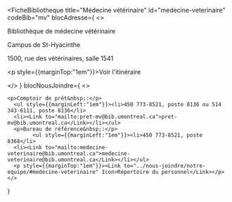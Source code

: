 
<FicheBibliotheque
  title="Médecine vétérinaire"
  id="medecine-veterinaire"
  codeBib="mv"
  blocAdresse={
    <>
      <p>Bibliothèque de médecine vétérinaire</p>
      <p>Campus de St-Hyacinthe</p>
      <p>1500, rue des vétérinaires, salle 1541</p>
      <p style={{marginTop:"1em"}}><Link to="https://www.google.com/maps/place/1500+Rue+des+V%C3%A9t%C3%A9rinaires/@45.620922,-72.9650018,21z/data=!4m7!3m6!1s0x4cc84e75a6001beb:0x409b244035818f6a!4b1!8m2!3d45.6209162!4d-72.9648717!16s%2Fg%2F11b8txmz30?hl=en&entry=ttu&g_ep=EgoyMDI1MDQxNC4xIKXMDSoASAFQAw%3D%3D" Icon={ArrowSquareOutIcon}>Voir l'itinéraire</Link></p>
    </>
  }
  blocNousJoindre={
    <>

    <p>Comptoir de prêt&nbsp;:</p>
      <ul style={{marginLeft:"1em"}}><li>450 773-8521, poste 8136 ou 514 343-6111, poste 8136</li>
      <li><Link to="mailto:pret-mv@bib.umontreal.ca">pret-mv@bib.umontreal.ca</Link></li></ul>
      <p>Bureau de référence&nbsp;:</p>
            <ul style={{marginLeft:"1em"}}><li>450 773-8521, poste 8368</li>
      <li><Link to="mailto:medecine-veterinaire@bib.umontreal.ca">medecine-veterinaire@bib.umontreal.ca</Link></li></ul>
      <p style={{marginTop:"1em"}}><Link to="../nous-joindre/notre-equipe/#medecine-veterinaire" Icon>Répertoire du personnel</Link></p>
    </>
  }
>

</FicheBibliotheque>
